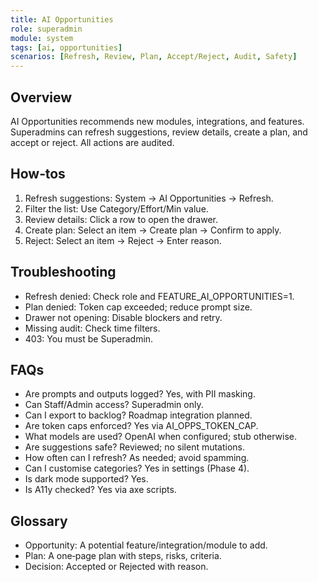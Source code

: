 ```yaml
---
title: AI Opportunities
role: superadmin
module: system
tags: [ai, opportunities]
scenarios: [Refresh, Review, Plan, Accept/Reject, Audit, Safety]
---
```


## Overview
AI Opportunities recommends new modules, integrations, and features. Superadmins can refresh suggestions, review details, create a plan, and accept or reject. All actions are audited.

## How‑tos
1. Refresh suggestions: System → AI Opportunities → Refresh.
2. Filter the list: Use Category/Effort/Min value.
3. Review details: Click a row to open the drawer.
4. Create plan: Select an item → Create plan → Confirm to apply.
5. Reject: Select an item → Reject → Enter reason.

## Troubleshooting
- Refresh denied: Check role and FEATURE_AI_OPPORTUNITIES=1.
- Plan denied: Token cap exceeded; reduce prompt size.
- Drawer not opening: Disable blockers and retry.
- Missing audit: Check time filters.
- 403: You must be Superadmin.

## FAQs
- Are prompts and outputs logged? Yes, with PII masking.
- Can Staff/Admin access? Superadmin only.
- Can I export to backlog? Roadmap integration planned.
- Are token caps enforced? Yes via AI_OPPS_TOKEN_CAP.
- What models are used? OpenAI when configured; stub otherwise.
- Are suggestions safe? Reviewed; no silent mutations.
- How often can I refresh? As needed; avoid spamming.
- Can I customise categories? Yes in settings (Phase 4).
- Is dark mode supported? Yes.
- Is A11y checked? Yes via axe scripts.

## Glossary
- Opportunity: A potential feature/integration/module to add.
- Plan: A one‑page plan with steps, risks, criteria.
- Decision: Accepted or Rejected with reason.


